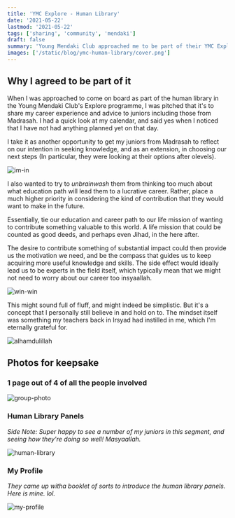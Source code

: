 ```yaml
---
title: 'YMC Explore - Human Library'
date: '2021-05-22'
lastmod: '2021-05-22'
tags: ['sharing', 'community', 'mendaki']
draft: false
summary: 'Young Mendaki Club approached me to be part of their YMC Explore programme as part of their Human Library. This was why I agreed right away.'
images: ['/static/blog/ymc-human-library/cover.png']
---
```


## Why I agreed to be part of it

When I was approached to come on board as part of the human library in the Young Mendaki Club's Explore programme, I was pitched that it's to share my career experience and advice to juniors including those from Madrasah. I had a quick look at my calendar, and said yes when I noticed that I have not had anything planned yet on that day.

I take it as another opportunity to get my juniors from Madrasah to reflect on our intention in seeking knowledge, and as an extension, in choosing our next steps (In particular, they were looking at their options after olevels).

![im-in](https://media.giphy.com/media/mGDvFv4tWxzZcw4Bn6/giphy.gif)

I also wanted to try to _unbrainwash_ them from thinking too much about what education path will lead them to a lucrative career. Rather, place a much higher priority in considering the kind of contribution that they would want to make in the future.

Essentially, tie our education and career path to our life mission of wanting to contribute something valuable to this world. A life mission that could be counted as good deeds, and perhaps even Jihad, in the here after.

The desire to contribute something of substantial impact could then provide us the motivation we need, and be the compass that guides us to keep acquiring more useful knowledge and skills. The side effect would ideally lead us to be experts in the field itself, which typically mean that we might not need to worry about our career too insyaallah.

![win-win](https://media.giphy.com/media/mPBjye7w4SBlHjR6ZF/giphy.gif)

This might sound full of fluff, and might indeed be simplistic. But it's a concept that I personally still believe in and hold on to. The mindset itself was something my teachers back in Irsyad had instilled in me, which I'm eternally grateful for.

![alhamdulillah](https://media.giphy.com/media/Lo0nPdfDZHiZiQZFJu/giphy.gif)

## Photos for keepsake

### 1 page out of 4 of all the people involved

![group-photo](/static/blog/ymc-human-library/group-photo.jpg)

### Human Library Panels

_Side Note: Super happy to see a number of my juniors in this segment, and seeing how they're doing so well! Masyaallah._

![human-library](/static/blog/ymc-human-library/human-library-panels.jpg)

### My Profile
_They came up witha booklet of sorts to introduce the human library panels. Here is mine. lol._

![my-profile](/static/blog/ymc-human-library/my-profile.png)
